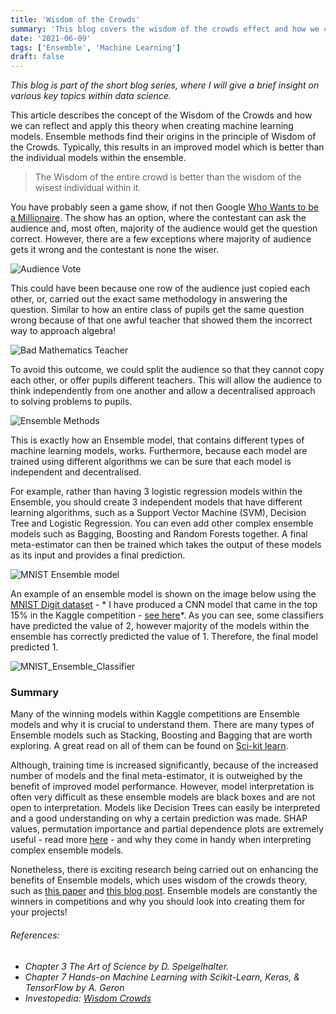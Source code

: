 ```yaml
---
title: 'Wisdom of the Crowds'
summary: 'This blog covers the wisdom of the crowds effect and how we can apply it when developing machine learning models.'
date: '2021-06-09'
tags: ['Ensemble', 'Machine Learning']
draft: false
---
```


*This blog is part of the short blog series, where I will give a brief insight on various key topics within data science.*

This article describes the concept of the Wisdom of the Crowds and how we can reflect and apply this theory when creating machine learning models. Ensemble methods find their origins in the principle of Wisdom of the Crowds. Typically, this results in an improved model which is better than the individual models within the ensemble.

> The Wisdom of the entire crowd is better than the wisdom of the wisest individual within it.

You have probably seen a game show, if not then Google [Who Wants to be a Millionaire](https://youtu.be/SpzZBYTdQO8?t=104). The show has an option, where the contestant can ask the audience and, most often, majority of the audience would get the question correct. However, there are a few exceptions where majority of audience gets it wrong and the contestant is none the wiser.

![Audience Vote](/static/images/Wisdom-of-the-Crowds/audience_vote.PNG)

This could have been because one row of the audience just copied each other, or, carried out the exact same methodology in answering the question. Similar to how an entire class of pupils get the same question wrong because of that one awful teacher that showed them the incorrect way to approach algebra!

![Bad Mathematics Teacher](/static/images/Wisdom-of-the-Crowds/bad-maths-teacher.jpeg)

To avoid this outcome, we could split the audience so that they cannot copy each other, or offer pupils different teachers. This will allow the audience to think independently from one another and allow a decentralised approach to solving problems to pupils.

![Ensemble Methods](/static/images/Wisdom-of-the-Crowds/Ensemble.png)

This is exactly how an Ensemble model, that contains different types of machine learning models, works. Furthermore, because each model are trained using different algorithms we can be sure that each model is independent and decentralised.

For example, rather than having 3 logistic regression models within the Ensemble, you should create 3 independent models that have different learning algorithms, such as a Support Vector Machine (SVM), Decision Tree and Logistic Regression. You can even add other complex ensemble models such as Bagging, Boosting and Random Forests together. A final meta-estimator can then be trained which takes the output of these models as its input and provides a final prediction.

![MNIST Ensemble model](/static/images/Wisdom-of-the-Crowds/mnist_ensemble.png)

An example of an ensemble model is shown on the image below using the [MNIST Digit dataset](https://www.kaggle.com/c/digit-recognizer) - * I have produced a CNN model that came in the top 15% in the Kaggle competition - [see here](https://www.kaggle.com/ashishthanki95/competitions)*. As you can see, some classifiers have predicted the value of 2, however majority of the models within the ensemble has correctly predicted the value of 1. Therefore, the final model predicted 1.

![MNIST_Ensemble_Classifier](/static/images/Wisdom-of-the-Crowds/mnist_ensemble_classifier.jpg)

### Summary

Many of the winning models within Kaggle competitions are Ensemble models and why it is crucial to understand them. There are many types of Ensemble models such as Stacking, Boosting and Bagging that are worth exploring. A great read on all of them can be found on [Sci-kit learn](https://scikit-learn.org/stable/modules/ensemble.html).

Although, training time is increased significantly, because of the increased number of models and the final meta-estimator, it is outweighed by the benefit of improved model performance. However, model interpretation is often very difficult as these ensemble models are black boxes and are not open to interpretation. Models like Decision Trees can easily be interpreted and a good understanding on why a certain prediction was made. SHAP values, permutation importance and partial dependence plots are extremely useful - read more [here](./Interpreting-ML-Models) - and why they come in handy when interpreting complex ensemble models.

Nonetheless, there is exciting research being carried out on enhancing the benefits of Ensemble models, which uses wisdom of the crowds theory, such as [this paper](https://arxiv.org/ftp/arxiv/papers/1605/1605.04074.pdf) and [this blog post](https://machinelearningmastery.com/what-is-ensemble-learning/).  Ensemble models are constantly the winners in competitions and why you should look into creating them for your projects! 


###### References:

- *Chapter 3 The Art of Science by D. Speigelhalter.*
- *Chapter 7 Hands-on Machine Learning with Scikit-Learn, Keras, & TensorFlow by A. Geron*
- *Investopedia: [Wisdom Crowds](https://www.investopedia.com/terms/w/wisdom-crowds.asp)*
